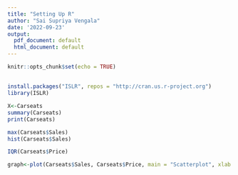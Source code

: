 ```yaml
---
title: "Setting Up R"
author: "Sai Supriya Vengala"
date: '2022-09-23'
output:
  pdf_document: default
  html_document: default
---
```


```r
knitr::opts_chunk$set(echo = TRUE)
```

## 

```r
install.packages("ISLR", repos = "http://cran.us.r-project.org")
library(ISLR)
```

```r
X<-Carseats
summary(Carseats)
print(Carseats)

```

```r
max(Carseats$Sales)
hist(Carseats$Sales)
```

```r
IQR(Carseats$Price)
```

```r
graph<-plot(Carseats$Sales, Carseats$Price, main = "Scatterplot", xlab = "Sales", ylab = "Price",abline(Carseats$Sales,Carseats$Price))
```
